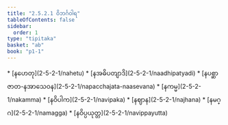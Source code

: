 ```yaml
---
title: "2.5.2.1 ဝိဘင်္ဂဝါရ"
tableOfContents: false
sidebar:
  order: 1
type: "tipitaka"
basket: "ab"
book: "p1-1"
---
```



<DynamicBreadcrumb />



<TableOfContents book="p1-1" section="2.5.2.1">
* [နဟေတု](2-5-2-1/nahetu)
* [နအဓိပတျာဒိ](2-5-2-1/naadhipatyadi)
* [နပစ္ဆာဇာတ-နအာသေဝန](2-5-2-1/napacchajata-naasevana)
* [နကမ္မ](2-5-2-1/nakamma)
* [နဝိပါက](2-5-2-1/navipaka)
* [နဈာန](2-5-2-1/najhana)
* [နမဂ္ဂ](2-5-2-1/namagga)
* [နဝိပ္ပယုတ္တ](2-5-2-1/navippayutta)
</TableOfContents>